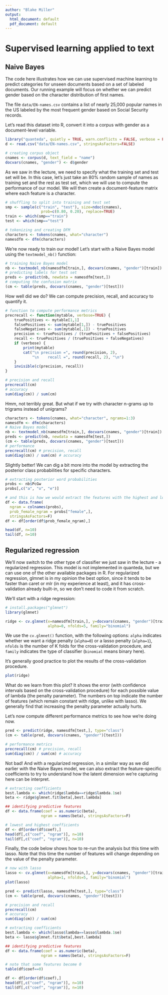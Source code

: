 ```yaml
---
author: "Blake Miller"
output:
  html_document: default
  pdf_document: default
---
```


# Supervised learning applied to text

## Naive Bayes

The code here illustrates how we can use supervised machine learning to predict categories for unseen documents based on a set of labeled documents. Our running example will focus on whether we can predict gender based on the character distribution of first names.

The file `data/EN-names.csv` contains a list of nearly 25,000 popular names in the US labeled by the most frequent gender based on Social Security records.

Let's read this dataset into R, convert it into a corpus with gender as a document-level variable.

```r
library("quanteda", quietly = TRUE, warn.conflicts = FALSE, verbose = FALSE)
d <- read.csv("data/EN-names.csv", stringsAsFactors=FALSE)

# creating corpus object
cnames <- corpus(d, text_field = "name")
docvars(cnames, "gender") <- d$gender
```

As we saw in the lecture, we need to specify what the training set and test set will be. In this case, let's just take an 80% random sample of names as training set and the rest as test set, which we will use to compute the performance of our model. We will then create a document-feature matrix where each feature is a character.

```r
# shuffling to split into training and test set
smp <- sample(c("train", "test"), size=ndoc(cnames), 
                prob=c(0.80, 0.20), replace=TRUE)
train <- which(smp=="train")
test <- which(smp=="test")

# tokenizing and creating DFM
characters <- tokens(cnames, what="character")
namesdfm <- dfm(characters)
```

We're now ready to train our model! Let's start with a Naive Bayes model using the `textmodel_nb()` function:

```r
# training Naive Bayes model
nb <- textmodel_nb(namesdfm[train,], docvars(cnames, "gender")[train])
# predicting labels for test set
preds <- predict(nb, newdata = namesdfm[test,])
# computing the confusion matrix
(cm <- table(preds, docvars(cnames, "gender")[test]))
```

How well did we do? We can compute precision, recall, and accuracy to quantify it.

```r
# function to compute performance metrics
precrecall <- function(mytable, verbose=TRUE) {
    truePositives <- mytable[1,1]
    falsePositives <- sum(mytable[1,]) - truePositives
    falseNegatives <- sum(mytable[,1]) - truePositives
    precision <- truePositives / (truePositives + falsePositives)
    recall <- truePositives / (truePositives + falseNegatives)
    if (verbose) {
        print(mytable)
        cat("\n precision =", round(precision, 2), 
            "\n    recall =", round(recall, 2), "\n")
    }
    invisible(c(precision, recall))
}

# precision and recall
precrecall(cm)
# accuracy
sum(diag(cm)) / sum(cm)
```

Hmm, not terribly great. But what if we try with character n-grams up to trigrams instead of unigrams?

```r
characters <- tokens(cnames, what="character", ngrams=1:3)
namesdfm <- dfm(characters)
# Naive Bayes model
nb <- textmodel_nb(namesdfm[train,], docvars(cnames, "gender")[train])
preds <- predict(nb, newdata = namesdfm[test,])
(cm <- table(preds, docvars(cnames, "gender")[test]))
# performance
precrecall(cm) # precision, recall
sum(diag(cm)) / sum(cm) # accuracy
```

Slightly better! We can dig a bit more into the model by extracting the posterior class probabilities for specific characters.

```r
# extracting posterior word probabilities
probs <- nb$PcGw
probs[,c("a", "o", "e")]

# and this is how we would extract the features with the highest and lowest posterior class probabilities
df <- data.frame(
  ngram = colnames(probs),
  prob_female_ngram = probs["female",],
  stringsAsFactors=F)
df <- df[order(df$prob_female_ngram),]

head(df, n=10)
tail(df, n=10)
```


## Regularized regression

We'll now switch to the other type of classifier we just saw in the lecture - a regularized regression. This model is not implemented in quanteda, but we can use one of the other available packages in R. For regularized regression, glmnet is in my opinion the best option, since it tends to be faster than caret or mlr (in my experience at least), and it has cross-validation already built-in, so we don’t need to code it from scratch. 

We’ll start with a ridge regression:

```r
# install.packages("glmnet")
library(glmnet)

ridge <- cv.glmnet(x=namesdfm[train,], y=docvars(cnames, "gender")[train],
                   alpha=0, nfolds=5, family="binomial")
```

We use the `cv.glmnet()` function, with the following options: `alpha` indicates whether we want a ridge penalty (`alpha=0`) or a lasso penalty (`alpha=1`), `nfolds` is the number of K folds for the cross-validation procedure, and `family` indicates the type of classifier (`binomial` means binary here).

It's generally good practice to plot the results of the cross-validation procedure.

```r
plot(ridge)
```

What do we learn from this plot? It shows the error (with confidence intervals based on the cross-validation procedure) for each possible value of lambda (the penalty parameter). The numbers on top indicate the number of features (which remain constant with ridge, unlike with lasso). We generally find that increasing the penalty parameter actually hurts.

Let's now compute different performance metrics to see how we're doing now.

```r
pred <- predict(ridge, namesdfm[test,], type="class")
(cm <- table(pred, docvars(cnames, "gender")[test]))

# performance metrics
precrecall(cm) # precision, recall
sum(diag(cm)) / sum(cm) # accuracy
```

Not bad! And with a regularized regression, in a similar way as we did earlier with the Naive Bayes model, we can also extract the feature-specific coefficients to try to understand how the latent dimension we're capturing here can be interpret.

```r
# extracting coefficients
best.lambda <- which(ridge$lambda==ridge$lambda.1se)
beta <- ridge$glmnet.fit$beta[,best.lambda]

## identifying predictive features
df <- data.frame(coef = as.numeric(beta),
                ngram = names(beta), stringsAsFactors=F)

# lowest and highest coefficients
df <- df[order(df$coef),]
head(df[,c("coef", "ngram")], n=10)
tail(df[,c("coef", "ngram")], n=10)
```

Finally, the code below shows how to re-run the analysis but this time with lasso. Note that this time the number of features will change depending on the value of the penalty parameter.

```r
# now with lasso
lasso <- cv.glmnet(x=namesdfm[train,], y=docvars(cnames, "gender")[train],
                   alpha=1, nfolds=5, family="binomial")
plot(lasso)

pred <- predict(lasso, namesdfm[test,], type="class")
(cm <- table(pred, docvars(cnames, "gender")[test]))

# precision and recall
precrecall(cm)
# accuracy
sum(diag(cm)) / sum(cm)

# extracting coefficients
best.lambda <- which(lasso$lambda==lasso$lambda.1se)
beta <- lasso$glmnet.fit$beta[,best.lambda]

## identifying predictive features
df <- data.frame(coef = as.numeric(beta),
                ngram = names(beta), stringsAsFactors=F)

# note that some features become 0
table(df$coef==0)

df <- df[order(df$coef),]
head(df[,c("coef", "ngram")], n=10)
tail(df[,c("coef", "ngram")], n=10)
```


